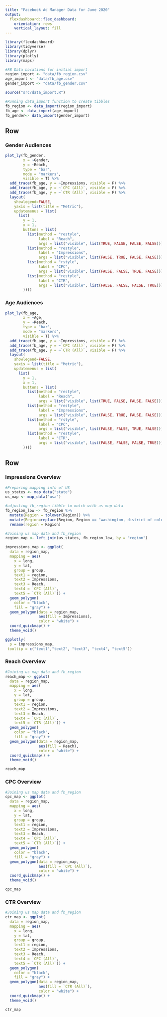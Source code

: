 ```yaml
---
title: "Facebook Ad Manager Data for June 2020"
output: 
  flexdashboard::flex_dashboard:
    orientation: rows
    vertical_layout: fill
---
```


```r
library(flexdashboard)
library(tidyverse)
library(dplyr)
library(plotly)
library(maps)

#FB Data Locations for initial import
region_import <- "data/fb_region.csv"
age_import <- "data/fb_age.csv"
gender_import <- "data/fb_gender.csv"

source("src/data_import.R")

#Running data_import function to create tibbles
fb_region <- data_import(region_import)
fb_age <- data_import(age_import)
fb_gender<- data_import(gender_import)

```

Row
-----------------------------
### Gender Audiences

```r
plot_ly(fb_gender, 
        x = ~Gender, 
        y = ~Reach, 
        type = "bar", 
        mode = "markers",
        visible = T) %>%
  add_trace(fb_age, y = ~Impressions, visible = F) %>%
  add_trace(fb_age, y = ~`CPC (All)`, visible = F) %>%
  add_trace(fb_age, y = ~`CTR (All)`, visible = F) %>% 
  layout(
    showlegend=FALSE,
    yaxis = list(title = "Metric"),
    updatemenus = list(
      list(
        y = 1,
        x = 1,
        buttons = list(
          list(method = "restyle",
               label = "Reach",
               args = list("visible", list(TRUE, FALSE, FALSE, FALSE))),
          list(method = "restyle",
               label = "Impressions",
               args = list("visible", list(FALSE, TRUE, FALSE, FALSE))),
          list(method = "rstyle",
               label = "CPC",
               args = list("visible", list(FALSE, FALSE, TRUE, FALSE))),
          list(method = "restyle",
               label = "CTR",
               args = list("visible", list(FALSE, FALSE, FALSE, TRUE)))
        ))))
```

### Age Audiences

```r
plot_ly(fb_age, 
        x = ~Age, 
        y = ~Reach, 
        type = "bar", 
        mode = "markers",
        visible = T) %>%
  add_trace(fb_age, y = ~Impressions, visible = F) %>%
  add_trace(fb_age, y = ~`CPC (All)`, visible = F) %>%
  add_trace(fb_age, y = ~`CTR (All)`, visible = F) %>% 
  layout(
    showlegend=FALSE,
    yaxis = list(title = "Metric"),
    updatemenus = list(
      list(
        y = 1,
        x = 1,
        buttons = list(
          list(method = "restyle",
               label = "Reach",
               args = list("visible", list(TRUE, FALSE, FALSE, FALSE))),
          list(method = "restyle",
               label = "Impressions",
               args = list("visible", list(FALSE, TRUE, FALSE, FALSE))),
          list(method = "rstyle",
               label = "CPC",
               args = list("visible", list(FALSE, FALSE, TRUE, FALSE))),
          list(method = "restyle",
               label = "CTR",
               args = list("visible", list(FALSE, FALSE, FALSE, TRUE)))
        ))))
```

Row {.tabset} 
------------------------------

### Impressions Overview
```r
#Preparing mapping info of US
us_states <- map_data("state")
us_map <- map_data("usa")

#adjusting fb_region tibble to match with us map data
fb_region_low <- fb_region %>% 
  mutate(Region = tolower(Region)) %>% 
  mutate(Region=replace(Region, Region == "washington, district of columbia", "district of columbia")) %>% 
  rename(region = Region)

#Joining us map data and fb_region 
region_map <- left_join(us_states, fb_region_low, by = "region")

impressions_map <- ggplot(
  data = region_map, 
  mapping = aes(
    x = long, 
    y = lat,
    group = group, 
    text1 = region,
    text2 = Impressions,
    text3 = Reach,
    text4 = `CPC (All)`,
    text5 = `CTR (All)`)) +
  geom_polygon(
    color = "black", 
    fill = "gray") +
  geom_polygon(data = region_map, 
               aes(fill = Impressions),
               color = "white") +
  coord_quickmap() +
  theme_void()

ggplotly(
  p = impressions_map,
 tooltip = c("text1","text2", "text3", "text4", "text5"))
```

### Reach Overview
```r
#Joining us map data and fb_region 
reach_map <- ggplot(
  data = region_map, 
  mapping = aes(
    x = long, 
    y = lat,
    group = group, 
    text1 = region,
    text2 = Impressions,
    text3 = Reach,
    text4 = `CPC (All)`,
    text5 = `CTR (All)`)) +
  geom_polygon(
    color = "black", 
    fill = "gray") +
  geom_polygon(data = region_map, 
               aes(fill = Reach),
               color = "white") +
  coord_quickmap() +
  theme_void()

reach_map
```

### CPC Overview
```r
#Joining us map data and fb_region 
cpc_map <- ggplot(
  data = region_map, 
  mapping = aes(
    x = long, 
    y = lat,
    group = group, 
    text1 = region,
    text2 = Impressions,
    text3 = Reach,
    text4 = `CPC (All)`,
    text5 = `CTR (All)`)) +
  geom_polygon(
    color = "black", 
    fill = "gray") +
  geom_polygon(data = region_map, 
               aes(fill = `CPC (All)`),
               color = "white") +
  coord_quickmap() +
  theme_void()

cpc_map
```

### CTR Overview
```r
#Joining us map data and fb_region 
ctr_map <- ggplot(
  data = region_map, 
  mapping = aes(
    x = long, 
    y = lat,
    group = group, 
    text1 = region,
    text2 = Impressions,
    text3 = Reach,
    text4 = `CPC (All)`,
    text5 = `CTR (All)`)) +
  geom_polygon(
    color = "black", 
    fill = "gray") +
  geom_polygon(data = region_map, 
               aes(fill = `CTR (All)`),
               color = "white") +
  coord_quickmap() +
  theme_void()

ctr_map
```